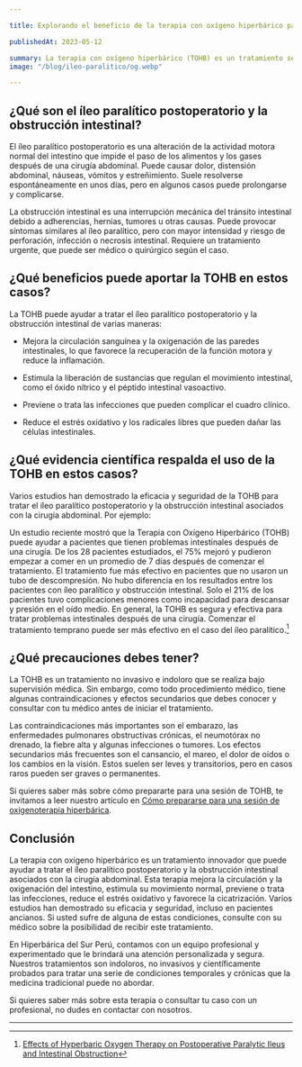 ```yaml
---

title: Explorando el beneficio de la terapia con oxígeno hiperbárico para tratar el íleo paralítico postoperatorio y la obstrucción intestinal

publishedAt: 2023-05-12

summary: La terapia con oxígeno hiperbárico (TOHB) es un tratamiento seguro y efectivo para aliviar el íleo paralítico postoperatorio y la obstrucción intestinal asociados con la cirugía abdominal. En este artículo te explicamos qué son estas condiciones, cómo puede ayudar la TOHB y qué precauciones debes tener.
image: "/blog/ileo-paralitico/og.webp"

---
```


## ¿Qué son el íleo paralítico postoperatorio y la obstrucción intestinal?

El íleo paralítico postoperatorio es una alteración de la actividad motora normal del intestino que impide el paso de los alimentos y los gases después de una cirugía abdominal. Puede causar dolor, distensión abdominal, náuseas, vómitos y estreñimiento. Suele resolverse espontáneamente en unos días, pero en algunos casos puede prolongarse y complicarse.

La obstrucción intestinal es una interrupción mecánica del tránsito intestinal debido a adherencias, hernias, tumores u otras causas. Puede provocar síntomas similares al íleo paralítico, pero con mayor intensidad y riesgo de perforación, infección o necrosis intestinal. Requiere un tratamiento urgente, que puede ser médico o quirúrgico según el caso.

## ¿Qué beneficios puede aportar la TOHB en estos casos?

La TOHB puede ayudar a tratar el íleo paralítico postoperatorio y la obstrucción intestinal de varias maneras:

- Mejora la circulación sanguínea y la oxigenación de las paredes intestinales, lo que favorece la recuperación de la función motora y reduce la inflamación.

- Estimula la liberación de sustancias que regulan el movimiento intestinal, como el óxido nítrico y el péptido intestinal vasoactivo.

- Previene o trata las infecciones que pueden complicar el cuadro clínico.

- Reduce el estrés oxidativo y los radicales libres que pueden dañar las células intestinales.

## ¿Qué evidencia científica respalda el uso de la TOHB en estos casos?

Varios estudios han demostrado la eficacia y seguridad de la TOHB para tratar el íleo paralítico postoperatorio y la obstrucción intestinal asociados con la cirugía abdominal. Por ejemplo:

Un estudio reciente mostró que la Terapia con Oxígeno Hiperbárico (TOHB) puede ayudar a pacientes que tienen problemas intestinales después de una cirugía. De los 28 pacientes estudiados, el 75% mejoró y pudieron empezar a comer en un promedio de 7 días después de comenzar el tratamiento. El tratamiento fue más efectivo en pacientes que no usaron un tubo de descompresión. No hubo diferencia en los resultados entre los pacientes con íleo paralítico y obstrucción intestinal. Solo el 21% de los pacientes tuvo complicaciones menores como incapacidad para descansar y presión en el oído medio. En general, la TOHB es segura y efectiva para tratar problemas intestinales después de una cirugía. Comenzar el tratamiento temprano puede ser más efectivo en el caso del íleo paralítico.[^1]

## ¿Qué precauciones debes tener?

La TOHB es un tratamiento no invasivo e indoloro que se realiza bajo supervisión médica. Sin embargo, como todo procedimiento médico, tiene algunas contraindicaciones y efectos secundarios que debes conocer y consultar con tu médico antes de iniciar el tratamiento.

Las contraindicaciones más importantes son el embarazo, las enfermedades pulmonares obstructivas crónicas, el neumotórax no drenado, la fiebre alta y algunas infecciones o tumores. Los efectos secundarios más frecuentes son el cansancio, el mareo, el dolor de oídos o los cambios en la visión. Estos suelen ser leves y transitorios, pero en casos raros pueden ser graves o permanentes.

Si quieres saber más sobre cómo prepararte para una sesión de TOHB, te invitamos a leer nuestro artículo en [Cómo prepararse para una sesión de oxigenoterapia hiperbárica](/blog/recomendaciones).

## Conclusión

La terapia con oxígeno hiperbárico es un tratamiento innovador que puede ayudar a tratar el íleo paralítico postoperatorio y la obstrucción intestinal asociados con la cirugía abdominal. Esta terapia mejora la circulación y la oxigenación del intestino, estimula su movimiento normal, previene o trata las infecciones, reduce el estrés oxidativo y favorece la cicatrización. Varios estudios han demostrado su eficacia y seguridad, incluso en pacientes ancianos. Si usted sufre de alguna de estas condiciones, consulte con su médico sobre la posibilidad de recibir este tratamiento.

En Hiperbárica del Sur Perú, contamos con un equipo profesional y experimentado que le brindará una atención personalizada y segura. Nuestros tratamientos son indoloros, no invasivos y científicamente probados para tratar una serie de condiciones temporales y crónicas que la medicina tradicional puede no abordar.

Si quieres saber más sobre esta terapia o consultar tu caso con un profesional, no dudes en contactar con nosotros.

---

[^1]: [Effects of Hyperbaric Oxygen Therapy on Postoperative Paralytic Ileus and Intestinal Obstruction](https://www.researchgate.net/publication/335510423_Effects_of_Hyperbaric_Oxygen_Therapy_on_Postoperative_Paralytic_Ileus_and_Intestinal_Obstructionchangbisainiduisurugaoqiyasuansuliaofa)
